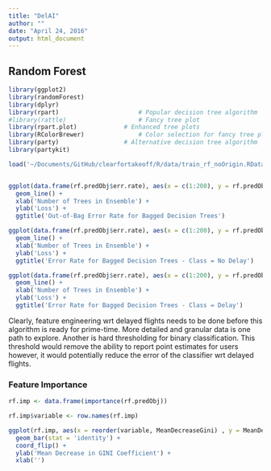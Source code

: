 ```yaml
---
title: "DelAI"
author: ""
date: "April 24, 2016"
output: html_document
---
```


## Random Forest 

```r
library(ggplot2)
library(randomForest)
library(dplyr)
library(rpart)				        # Popular decision tree algorithm
#library(rattle)					# Fancy tree plot
library(rpart.plot)				# Enhanced tree plots
library(RColorBrewer)				# Color selection for fancy tree plot
library(party)					# Alternative decision tree algorithm
library(partykit)

load('~/Documents/GitHub/clearfortakeoff/R/data/train_rf_noOrigin.RData')


ggplot(data.frame(rf.predObj$err.rate), aes(x = c(1:200), y = rf.predObj$err.rate[,1])) +
  geom_line() +
  xlab('Number of Trees in Ensemble') +
  ylab('Loss') +
  ggtitle('Out-of-Bag Error Rate for Bagged Decision Trees')

ggplot(data.frame(rf.predObj$err.rate), aes(x = c(1:200), y = rf.predObj$err.rate[,2])) +
  geom_line() +
  xlab('Number of Trees in Ensemble') +
  ylab('Loss') +
  ggtitle('Error Rate for Bagged Decision Trees - Class = No Delay')

ggplot(data.frame(rf.predObj$err.rate), aes(x = c(1:200), y = rf.predObj$err.rate[,3])) +
  geom_line() +
  xlab('Number of Trees in Ensemble') +
  ylab('Loss') +
  ggtitle('Error Rate for Bagged Decision Trees - Class = Delay')

```

Clearly, feature engineering wrt delayed flights needs to be done before this algorithm is ready for prime-time. More detailed and granular data is one path to explore. Another is hard thresholding for binary classification. This threshold would remove the ability to report point estimates for users however, it would potentially reduce the error of the classifier wrt delayed flights. 

### Feature Importance 

```r
rf.imp <- data.frame(importance(rf.predObj))

rf.imp$variable <- row.names(rf.imp)

ggplot(rf.imp, aes(x = reorder(variable, MeanDecreaseGini) , y = MeanDecreaseGini)) +
  geom_bar(stat = 'identity') +
  coord_flip() +
  ylab('Mean Decrease in GINI Coefficient') +
  xlab('')
```
